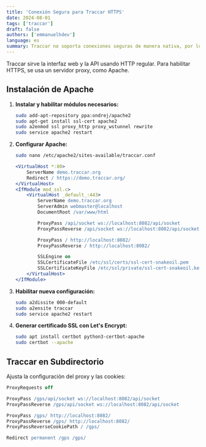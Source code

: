 ```yaml
---
title: 'Conexión Segura para Traccar HTTPS'
date: 2024-08-01
tags: ['traccar']
draft: false
authors: ['emmanuelhdev']
language: es
summary: Traccar no soporta conexiones seguras de manera nativa, por lo que se usa un servidor proxy, en este caso Apache, para tunelizar todas las solicitudes a través de una conexión segura.
---
```

Traccar sirve la interfaz web y la API usando HTTP regular. Para habilitar HTTPS, se usa un servidor proxy, como Apache.

## Instalación de Apache
1. **Instalar y habilitar módulos necesarios:**
    ```bash
    sudo add-apt-repository ppa:ondrej/apache2
    sudo apt-get install ssl-cert apache2
    sudo a2enmod ssl proxy_http proxy_wstunnel rewrite
    sudo service apache2 restart
    ```

2. **Configurar Apache:**
    ```bash
    sudo nano /etc/apache2/sites-available/traccar.conf
    ```
    ```apache
    <VirtualHost *:80>
        ServerName demo.traccar.org
        Redirect / https://demo.traccar.org/
    </VirtualHost>
    <IfModule mod_ssl.c>
        <VirtualHost _default_:443>
            ServerName demo.traccar.org
            ServerAdmin webmaster@localhost
            DocumentRoot /var/www/html

            ProxyPass /api/socket ws://localhost:8082/api/socket
            ProxyPassReverse /api/socket ws://localhost:8082/api/socket

            ProxyPass / http://localhost:8082/
            ProxyPassReverse / http://localhost:8082/

            SSLEngine on
            SSLCertificateFile /etc/ssl/certs/ssl-cert-snakeoil.pem
            SSLCertificateKeyFile /etc/ssl/private/ssl-cert-snakeoil.key
        </VirtualHost>
    </IfModule>
    ```

3. **Habilitar nueva configuración:**
    ```bash
    sudo a2dissite 000-default
    sudo a2ensite traccar
    sudo service apache2 restart
    ```

4. **Generar certificado SSL con Let's Encrypt:**
    ```bash
    sudo apt install certbot python3-certbot-apache
    sudo certbot --apache
    ```

## Traccar en Subdirectorio
Ajusta la configuración del proxy y las cookies:
```apache
ProxyRequests off

ProxyPass /gps/api/socket ws://localhost:8082/api/socket
ProxyPassReverse /gps/api/socket ws://localhost:8082/api/socket

ProxyPass /gps/ http://localhost:8082/
ProxyPassReverse /gps/ http://localhost:8082/
ProxyPassReverseCookiePath / /gps/

Redirect permanent /gps /gps/
```